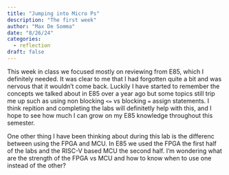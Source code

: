 ```yaml
---
title: "Jumping into Micro Ps"
description: "The first week"
author: "Max De Somma"
date: "8/26/24"
categories:
  - reflection
draft: false
---
```

 This week in class we focused mostly on reviewing from E85, which I definitely needed. It was clear to me that I had forgotten quite a bit and was nervous that it wouldn't come back. Luckily I have started to remember the concepts we talked about in E85 over a year ago but some topics still trip me up such as using non blocking `<=` vs blocking `=` assign statements. I think repition and completing the labs will definitetly help with this, and I hope to see how much I can grow on my E85 knowledge throughout this semester.

 One other thing I have been thinking about during this lab is the differenc between using the FPGA and MCU. In E85 we used the FPGA the first half of the labs and the RISC-V based MCU the second half. I'm wondering what are the strength of the FPGA vs MCU and how to know when to use one instead of the other?